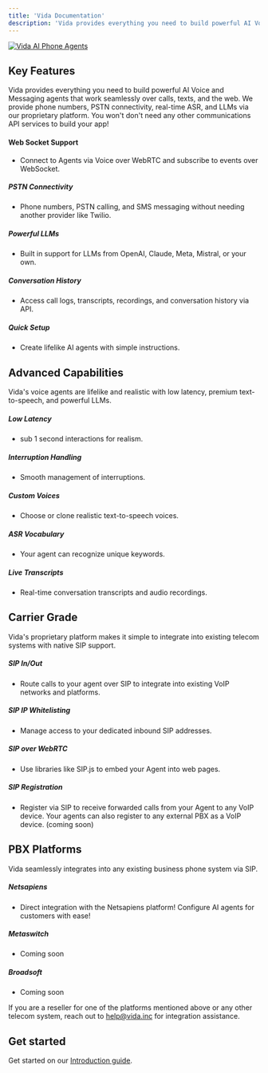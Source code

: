 ```yaml
---
title: 'Vida Documentation'
description: 'Vida provides everything you need to build powerful AI Voice and Messaging agents.'
---
```


[![Vida AI Phone Agents](https://files.readme.io/307b787-small-logo_1.png "Vida AI Phone Agents")](https://vida.io)

## Key Features
Vida provides everything you need to build powerful AI Voice and Messaging agents that work seamlessly over calls, texts, and the web. We provide phone numbers, PSTN connectivity, real-time ASR, and LLMs via our proprietary platform. You won't don't need any other communications API services to build your app!

#### Web Socket Support
- Connect to Agents via Voice over WebRTC and subscribe to events over WebSocket.

##### PSTN Connectivity
- Phone numbers, PSTN calling, and SMS messaging without needing another provider like Twilio.

##### Powerful LLMs
- Built in support for LLMs from OpenAI, Claude, Meta, Mistral, or your own.

##### Conversation History
- Access call logs, transcripts, recordings, and conversation history via API.

##### Quick Setup
- Create lifelike AI agents with simple instructions.

## Advanced Capabilities
Vida's voice agents are lifelike and realistic with low latency, premium text-to-speech, and powerful LLMs.

##### Low Latency
- sub 1 second interactions for realism.

##### Interruption Handling
- Smooth management of interruptions.

##### Custom Voices
- Choose or clone realistic text-to-speech voices.

##### ASR Vocabulary
- Your agent can recognize unique keywords.

##### Live Transcripts
- Real-time conversation transcripts and audio recordings.

## Carrier Grade
Vida's proprietary platform makes it simple to integrate into existing telecom systems with native SIP support.

##### SIP In/Out
- Route calls to your agent over SIP to integrate into existing VoIP networks and platforms.

##### SIP IP Whitelisting
- Manage access to your dedicated inbound SIP addresses.

##### SIP over WebRTC
- Use libraries like SIP.js to embed your Agent into web pages.

##### SIP Registration
- Register via SIP to receive forwarded calls from your Agent to any VoIP device. Your agents can also register to any external PBX as a VoIP device. (coming soon)

## PBX Platforms
Vida seamlessly integrates into any existing business phone system via SIP.

##### Netsapiens
- Direct integration with the Netsapiens platform! Configure AI agents for customers with ease!

##### Metaswitch
- Coming soon

##### Broadsoft
- Coming soon

If you are a reseller for one of the platforms mentioned above or any other telecom system, reach out to [help@vida.inc](mailto:help@vida.inc) for integration assistance.

## Get started
Get started on our [Introduction guide](/api-reference/overview).




